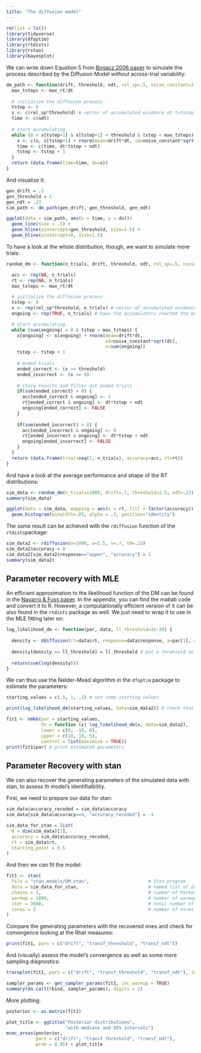```yaml
---
title: "The diffusion model"
---
```


```r
rm(list = ls())
library(tidyverse)
library(dfoptim)
library(rtdists)
library(rstan)
library(bayesplot)
```

We can write down Equation 5 from [Bogacz 2006 paper](https://pubmed.ncbi.nlm.nih.gov/17014301/) to simulate the process described by the Diffusion Model *without* across-trial variability:

```r
dm_path <- function(drift, threshold, ndt, rel_sp=.5, noise_constant=1, dt=0.001, max_rt=10) {
  max_tsteps <- max_rt/dt
  
  # initialize the diffusion process
  tstep <- 0
  x <- c(rel_sp*threshold) # vector of accumulated evidence at t=tstep
  time <- c(ndt)
  
  # start accumulating
  while (0 < x[tstep+1] & x[tstep+1] < threshold & tstep < max_tsteps) {
    x <- c(x, x[tstep+1] + rnorm(mean=drift*dt, sd=noise_constant*sqrt(dt), n=1))
    time <- c(time, dt*tstep + ndt)
    tstep <- tstep + 1
  }
  return (data.frame(time=time, dv=x))
}
```

And visualize it:
```r
gen_drift = .3
gen_threshold = 1
gen_ndt = .23
sim_path <- dm_path(gen_drift, gen_threshold, gen_ndt)

ggplot(data = sim_path, aes(x = time, y = dv))+
  geom_line(size = .5) +
  geom_hline(yintercept=gen_threshold, size=1.5) +
  geom_hline(yintercept=0, size=1.5)
```

To have a look at the whole distribution, though, we want to simulate more trials:

```r
random_dm <- function(n_trials, drift, threshold, ndt, rel_sp=.5, noise_constant=1, dt=0.001, max_rt=10) {

  acc <- rep(NA, n_trials)
  rt <- rep(NA, n_trials)
  max_tsteps <- max_rt/dt

  # initialize the diffusion process
  tstep <- 0
  x <- rep(rel_sp*threshold, n_trials) # vector of accumulated evidence at t=tstep
  ongoing <- rep(TRUE, n_trials) # have the accumulators reached the bound?

  # start accumulating
  while (sum(ongoing) > 0 & tstep < max_tsteps) {
    x[ongoing] <- x[ongoing] + rnorm(mean=drift*dt,
                                     sd=noise_constant*sqrt(dt),
                                     n=sum(ongoing))
    tstep <- tstep + 1
    
    # ended trials
    ended_correct <- (x >= threshold)
    ended_incorrect <- (x <= 0)
    
    # store results and filter out ended trials
    if(sum(ended_correct) > 0) {
      acc[ended_correct & ongoing] <- 1
      rt[ended_correct & ongoing] <- dt*tstep + ndt
      ongoing[ended_correct] <- FALSE
    }
    
    if(sum(ended_incorrect) > 0) {
      acc[ended_incorrect & ongoing] <- 0
      rt[ended_incorrect & ongoing] <- dt*tstep + ndt
      ongoing[ended_incorrect] <- FALSE
    }
  }
  return (data.frame(trial=seq(1, n_trials), accuracy=acc, rt=rt))
}
```

And have a look at the average performance and shape of the RT distributions:

```r
sim_data <- random_dm(n_trials=1000, drift=.7, threshold=1.5, ndt=.23)
summary(sim_data)

ggplot(data = sim_data, mapping = aes(x = rt, fill = factor(accuracy))) + 
  geom_histogram(binwidth=.05, alpha = .3, position="identity")
```

The same result can be achieved with the `rdiffusion` function of the `rtdists`package:

```r
sim_data2 <- rdiffusion(n=1000, a=1.5, v=.7, t0=.23)
sim_data2$accuracy = 0
sim_data2[sim_data2$response=="upper", "accuracy"] = 1
summary(sim_data2)
```

## Parameter recovery with MLE

An efficient approximation to the likelihood function of the DM can be found in the [Navarro & Fuss paper](https://www.sciencedirect.com/science/article/pii/S0022249609000200?via%3Dihub#appC). In the appendix, you can find the matlab code and convert it to R. However, a computationally efficient version of it can be also found in the `rtdists` package as well. We just need to wrap it to use in the MLE fitting later on:

```r
log_likelihood_dm <- function(par, data, ll_threshold=1e-10) {
  
  density <- ddiffusion(rt=data$rt, response=data$response, a=par[1], v=par[2], t0=par[3])
  
  density[density <= ll_threshold] = ll_threshold # put a threhsold on very low likelihoods for computability
  
  return(sum(log(density)))
}
```

We can thus use the Nelder-Mead algorithm in the `dfoptim` package to estimate the parameters:

```r
starting_values = c(.5, 1, .1) # set some starting values

print(log_likelihood_dm(starting_values, data=sim_data2)) # check that starting values are plausible

fit1 <- nmkb(par = starting_values,
             fn = function (x) log_likelihood_dm(x, data=sim_data2),
             lower = c(0, -10, 0),
             upper = c(10, 10, 5),
             control = list(maximize = TRUE))
print(fit1$par) # print estimated parameters
```

## Parameter Recovery with stan

We can also recover the generating parameters of the simulated data with stan, to assess th model's identifialbility.

First, we need to prepare our data for stan:

```r
sim_data$accuracy_recoded = sim_data$accuracy
sim_data[sim_data$accuracy==0, "accuracy_recoded"] = -1

sim_data_for_stan = list(
  N = dim(sim_data)[1],
  accuracy = sim_data$accuracy_recoded,
  rt = sim_data$rt,
  starting_point = 0.5
)
```

And then we can fit the model:

```r
fit1 <- stan(
  file = "stan_models/DM.stan",                      # Stan program
  data = sim_data_for_stan,                          # named list of data
  chains = 2,                                        # number of Markov chains
  warmup = 1000,                                     # number of warmup iterations per chain
  iter = 3000,                                       # total number of iterations per chain
  cores = 2                                          # number of cores (could use one per chain)
)
```

Compare the generating parameters with the recovered ones and check for convergence looking at the Rhat measures:

```r
print(fit1, pars = c("drift", "transf_threshold", "transf_ndt"))
```

And (visually) assess the model's convergence as well as some more sampling diagnostics:

```r
traceplot(fit1, pars = c("drift", "transf_threshold", "transf_ndt"), inc_warmup = FALSE, nrow = 2)

sampler_params <- get_sampler_params(fit1, inc_warmup = TRUE)
summary(do.call(rbind, sampler_params), digits = 2)
```

More plotting:
```r
posterior <- as.matrix(fit1)

plot_title <- ggtitle("Posterior distributions",
                      "with medians and 95% intervals")
mcmc_areas(posterior,
           pars = c("drift", "transf_threshold", "transf_ndt"),
           prob = 0.95) + plot_title
```

